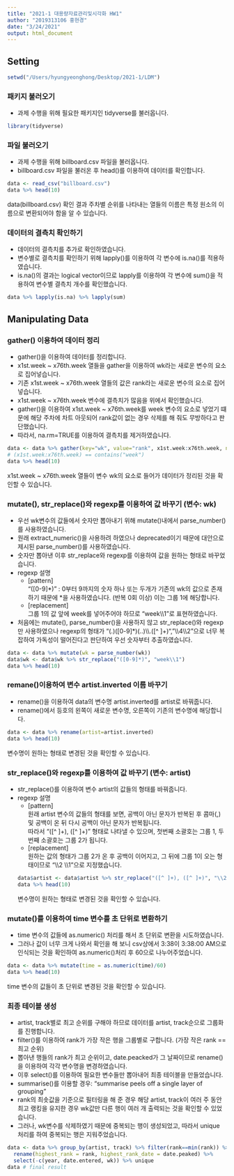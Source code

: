 ```yaml
---
title: "2021-1 대용량자료관리및시각화 HW1"
author: "2019313106 홍현경"
date: "3/24/2021"
output: html_document
---
```

## Setting
```r
setwd("/Users/hyungyeonghong/Desktop/2021-1/LDM")
```

### 패키지 불러오기
* 과제 수행을 위해 필요한 패키지인 tidyverse를 불러옵니다.
```r
library(tidyverse)
```

### 파일 불러오기
* 과제 수행을 위해 billboard.csv 파일을 불러옵니다.  
* billboard.csv 파일을 불러온 후 head()를 이용하여 데이터를 확인합니다.
```r
data <- read_csv("billboard.csv")
data %>% head(10)
```

data(billboard.csv) 확인 결과 주차별 순위를 나타내는 열들의 이름은 특정 원소의 이름으로 변환되어야 함을 알 수 있습니다.

### 데이터의 결측치 확인하기
* 데이터의 결측치를 추가로 확인하였습니다.
* 변수별로 결측치를 확인하기 위해 lapply()를 이용하여 각 변수에 is.na()를 적용하였습니다.
* is.na()의 결과는 logical vector이므로 lapply를 이용하여 각 변수에 sum()을 적용하여 변수별 결측치 개수를 확인했습니다. 
```r
data %>% lapply(is.na) %>% lapply(sum)
```

## Manipulating Data

### gather() 이용하여 데이터 정리
* gather()을 이용하여 데이터를 정리합니다.  
* x1st.week ~ x76th.week 열들을 gather을 이용하여 wk라는 새로운 변수의 요소로 집어넣습니다.  
* 기존 x1st.week ~ x76th.week 열들의 값은 rank라는 새로운 변수의 요소로 집어넣습니다.  
* x1st.week ~ x76th.week 변수에 결측치가 많음을 위에서 확인했습니다.
* gather()을 이용하여 x1st.week ~ x76th.week를 week 변수의 요소로 넣었기 떄문에 해당 주차에 차트 아웃되어 rank값이 없는 경우 삭제를 해 줘도 무방하다고 판단했습니다.
* 따라서, na.rm=TRUE를 이용하여 결측치를 제거하였습니다.
```r
data <- data %>% gather(key="wk", value="rank", x1st.week:x76th.week, na.rm=TRUE)
# (x1st.week:x76th.week) == contains("week")
data %>% head(10)
```

x1st.week ~ x76th.week 열들이 변수 wk의 요소로 들어가 데이터가 정리된 것을 확인할 수 있습니다.

### mutate(), str_replace()와 regexp를 이용하여 값 바꾸기 (변수: wk)
* 우선 wk변수의 값들에서 숫자만 뽑아내기 위해 mutate()내에서 parse_number()를 사용하였습니다.
* 원래 extract_numeric()을 사용하려 하였으나 deprecated이기 때문에 대안으로 제시된 parse_number()를 사용하였습니다.
* 숫자만 뽑아낸 이후 str_replace와 regexp를 이용하여 값을 원하는 형태로 바꾸었습니다.
* regexp 설명  
  * [pattern]  
  "([0-9]\*)" : 0부터 9까지의 숫자 하나 또는 두개가 기존의 wk의 값으로 존재하기 때문에 \*을 사용하였습니다. (반복 0회 이상) 이는 그룹 1에 해당합니다.
  * [replacement]  
  그룹 1의 값 앞에 week를 넣어주어야 하므로 "week\\\\1"로 표현하였습니다.
* 처음에는 mutate(), parse_number()을 사용하지 않고 str_replace()와 regexp만 사용하였으나 regexp의 형태가 "(.)([0-9]*)(..)\\\\.([^ ]+)", "\\\\4\\\\2"으로 너무 복잡하여 가독성이 떨어진다고 판단하여 우선 숫자부터 추출하였습니다.
```r
data <- data %>% mutate(wk = parse_number(wk))
data$wk <- data$wk %>% str_replace("([0-9]*)", "week\\1")
data %>% head(10)
```


### remane()이용하여 변수 artist.inverted 이름 바꾸기
* rename()을 이용하여 data의 변수명 artist.inverted를 artist로 바꿔줍니다.
* rename()에서 등호의 왼쪽이 새로운 변수명, 오른쪽이 기존의 변수명에 해당합니다.
```r
data <- data %>% rename(artist=artist.inverted)
data %>% head(10)
```

변수명이 원하는 형태로 변경된 것을 확인할 수 있습니다.

### str_replace()와 regexp를 이용하여 값 바꾸기 (변수: artist)
* str_replace()를 이용하여 변수 artist의 값들의 형태를 바꿔줍니다.  
* regexp 설명  
  * [pattern]  
  원래 artist 변수의 값들의 형태를 보면, 공백이 아닌 문자가 반복된 후 콤마(,) 및 공백이 온 뒤 다시 공백이 아닌 문자가 반복됩니다.  
  따라서 "([^ ]+), ([^ ]+)" 형태로 나타낼 수 있으며, 첫번째 소괄호는 그룹 1, 두번째 소괄호는 그룹 2가 됩니다.  
  * [replacement]  
  원하는 값의 형태가 그룹 2가 온 후 공백이 이어지고, 그 뒤에 그룹 1이 오는 형태이므로 "\\\\2 \\\\1"으로 지정했습니다.
```r
data$artist <- data$artist %>% str_replace("([^ ]+), ([^ ]+)", "\\2 \\1")
data %>% head(10)
```
변수명이 원하는 형태로 변경된 것을 확인할 수 있습니다.

### mutate()를 이용하여 time 변수를 초 단위로 변환하기
* time 변수의 값들에 as.numeric() 처리를 해서 초 단위로 변환을 시도하였습니다.
* 그러나 값이 너무 크게 나와서 확인을 해 보니 csv상에서 3:38이 3:38:00 AM으로 인식되는 것을 확인하여 as.numeric()처리 후 60으로 나누어주었습니다.
```r
data <- data %>% mutate(time = as.numeric(time)/60)
data %>% head(10)
```

time 변수의 값들이 초 단위로 변경된 것을 확인할 수 있습니다.

### 최종 테이블 생성
* artist, track별로 최고 순위를 구해야 하므로 데이터를 artist, track순으로 그룹화를 진행합니다. 
* filter()를 이용하여 rank가 가장 작은 행을 그룹별로 구합니다. (가장 작은 rank == 최고 순위)
* 뽑아낸 행들의 rank가 최고 순위이고, date.peacked가 그 날짜이므로 rename()을 이용하여 각각 변수명을 변경하였습니다.
* 이후 select()를 이용하여 필요한 변수들만 뽑아내어 최종 테이블을 만들었습니다.
* summarise()를 이용할 경우: "summarise peels off a single layer of grouping"
* rank의 최솟값을 기준으로 필터링을 해 준 경우 해당 artist, track이 여러 주 동안 최고 랭킹을 유지한 경우 wk값만 다른 행이 여러 개 출력되는 것을 확인할 수 있었습니다.
* 그러나, wk변수를 삭제하였기 때문에 중복되는 행이 생성되었고, 따라서 unique 처리를 하여 중복되는 행은 지워주었습니다.
```r
data <- data %>% group_by(artist, track) %>% filter(rank==min(rank)) %>%
  rename(highest_rank = rank, highest_rank_date = date.peaked) %>% 
  select(-c(year, date.entered, wk)) %>% unique
data # final result
```
